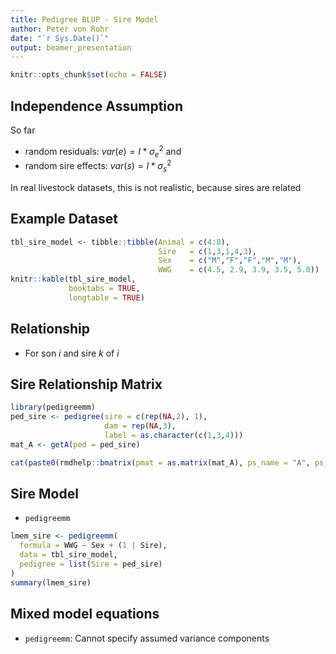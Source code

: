```yaml
---
title: Pedigree BLUP - Sire Model
author: Peter von Rohr
date: "`r Sys.Date()`"
output: beamer_presentation
---
```


```r
knitr::opts_chunk$set(echo = FALSE)
```

## Independence Assumption

So far

* random residuals: $var(e) = I * \sigma_e^2$ and
* random sire effects: $var(s) = I * \sigma_s^2$ 

In real livestock datasets, this is not realistic, because sires are related


## Example Dataset

```r
tbl_sire_model <- tibble::tibble(Animal = c(4:8),
                                 Sire   = c(1,3,1,4,3),
                                 Sex    = c("M","F","F","M","M"),
                                 WWG    = c(4.5, 2.9, 3.9, 3.5, 5.0))
knitr::kable(tbl_sire_model,
             booktabs = TRUE,
             longtable = TRUE)

```


## Relationship

* For son $i$ and sire $k$ of $i$

\begin{equation}
cov(s_i, s_k) = 1/2 * \sigma_s^2 \notag
\end{equation}


## Sire Relationship Matrix

```r
library(pedigreemm)
ped_sire <- pedigree(sire = c(rep(NA,2), 1), 
                     dam = rep(NA,3), 
                     label = as.character(c(1,3,4)))
mat_A <- getA(ped = ped_sire)
```

```r
cat(paste0(rmdhelp::bmatrix(pmat = as.matrix(mat_A), ps_name = "A", ps_env = "$$"), collapse = "\n"), "\n")
```


## Sire Model

* `pedigreemm` 

```r
lmem_sire <- pedigreemm(
  formula = WWG ~ Sex + (1 | Sire), 
  data = tbl_sire_model,
  pedigree = list(Sire = ped_sire)
)
summary(lmem_sire)
```


## Mixed model equations

* `pedigreemm`: Cannot specify assumed variance components

\begin{equation}
\left[ 
\begin{array}{cc}
X^TX  &  X^TZ \\
Z^TX  &  Z^TZ + \lambda A_s^{-1}
\end{array}
\right]
\left[ 
\begin{array}{c}
\hat{b} \\
\hat{s}
\end{array}
\right]
= 
\left[ 
\begin{array}{c}
X^Ty \\
Z^Ty
\end{array}
\right]
\notag
\end{equation}
